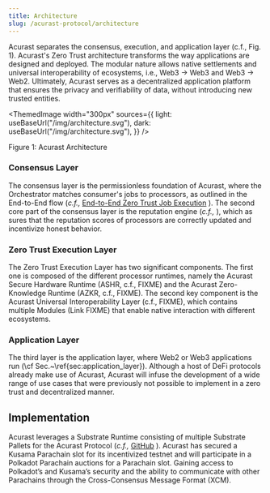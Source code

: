 ```yaml
---
title: Architecture
slug: /acurast-protocol/architecture
---
```



Acurast separates the consensus, execution, and application layer (c.f., Fig. 1). 
Acurast's Zero Trust architecture transforms the way applications are designed and deployed. The modular nature allows native settlements and universal interoperability of ecosystems, i.e., Web3 → Web3 and Web3 → Web2. Ultimately, Acurast serves as a decentralized application platform that ensures the privacy and verifiability of data, without introducing new trusted entities. 

<ThemedImage
  width="300px"
  sources={{
    light: useBaseUrl("/img/architecture.svg"),
    dark: useBaseUrl("/img/architecture.svg"),
  }}
/>

<p style={{color: "gray", fontSize: "small" }}>Figure 1: Acurast Architecture </p>

### Consensus Layer
The consensus layer is the permissionless foundation of Acurast, where the Orchestrator matches consumer's jobs to processors, as outlined in the End-to-End flow (*c.f.,* [End-to-End Zero Trust Job Execution](/acurast-protocol/end-to-end) ). The second core part of the consensus layer is the reputation engine (*c.f.,* ), which as sures that the reputation scores of processors are correctly updated and incentivize honest behavior. 

### Zero Trust Execution Layer
The Zero Trust Execution Layer has two significant components. The first one is composed of the different processor runtimes, namely the Acurast Secure Hardware Runtime (ASHR, c.f., FIXME) and the Acurast Zero-Knowledge Runtime (AZKR, c.f., FIXME). The second key component is the Acurast Universal Interoperability Layer (c.f., FIXME), which contains multiple Modules (Link FIXME) that enable native interaction with different ecosystems. 

### Application Layer

The third layer is the application layer, where Web2 or Web3 applications run (\cf Sec.~\ref{sec:application_layer}). Although a host of DeFi protocols already make use of Acurast, Acurast will infuse the development of a wide range of use cases that were previously not possible to implement in a zero trust and decentralized manner. 

## Implementation

Acurast leverages a Substrate Runtime consisting of multiple Substrate Pallets for the Acurast Protocol (*c.f.,* [GitHub](https://github.com/acurast) ). Acurast has secured a Kusama Parachain slot for its incentivized testnet and will participate in a Polkadot Parachain auctions for a Parachain slot. Gaining access to Polkadot’s and Kusama’s security and the ability to communicate with other Parachains through the Cross-Consensus Message Format (XCM).

